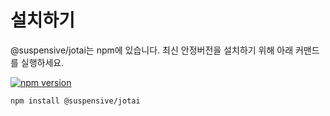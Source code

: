 # 설치하기

@suspensive/jotai는 npm에 있습니다. 최신 안정버전을 설치하기 위해 아래 커맨드를 실행하세요.

[![npm version](https://img.shields.io/npm/v/@suspensive/jotai?color=000&labelColor=000&logo=npm)](https://www.npmjs.com/package/@suspensive/jotai)

```shell npm2yarn
npm install @suspensive/jotai
```
